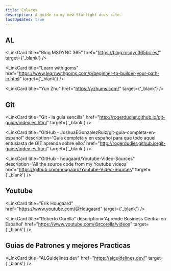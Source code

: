```yaml
---
title: Enlaces
description: A guide in my new Starlight docs site.
lastUpdated: true
---
```



## AL

<LinkCard
  title="AL Referencias"
  href="https://learn.microsoft.com/en-us/dynamics365/business-central/dev-itpro/developer/devenv-al-reference-guide/"
/>

<LinkCard
  title="Blog MSDYNC 365"
  href="https://blog.msdyn365bc.es/"
  target={'_blank'}
/>

<LinkCard
  title="Learn with goms"
  href="https://www.learnwithgoms.com/p/beginner-to-builder-your-path-in.html"
  target={'_blank'}
/>

<LinkCard
  title="Yun Zhu"
  href="https://yzhums.com/"
  target={'_blank'}
/>

## Git

<LinkCard
  title="Git - la guía sencilla"
  href="http://rogerdudler.github.io/git-guide/index.es.html"
  target={'_blank'}
/>

<LinkCard
  title="GitHub - JoshuaEGonzalezRuiz/git-guia-completa-en-espanol"
  description='Guía completa y en español para que todo aquel entusiasta de GIT aprenda sobre ello.'
  href="http://rogerdudler.github.io/git-guide/index.es.html"
  target={'_blank'}
/>

<LinkCard
  title="GitHub - hougaard/Youtube-Video-Sources"
  description='All the source code from my Youtube videos'
  href="https://github.com/hougaard/Youtube-Video-Sources"
  target={'_blank'}
/>

## Youtube

<LinkCard
  title="Erik Hougaard"
  href="https://www.youtube.com/@Hougaard"
  target={'_blank'}
/>

<LinkCard
  title="Roberto Corella"
  description='Aprende Business Central en Español'
  href="https://www.youtube.com/@rcorella/videos"
  target={'_blank'}
/>

## Guias de Patrones  y mejores Practicas

<LinkCard
  title="ALGuidelines.dev"
  href="https://alguidelines.dev/"
  target={'_blank'}
/>